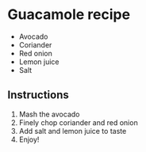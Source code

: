 # Guacamole recipe

 - Avocado
 - Coriander
 - Red onion
 - Lemon juice
 - Salt

## Instructions

 1. Mash the avocado
 2. Finely chop coriander and red onion
 3. Add salt and lemon juice to taste
 4. Enjoy!
